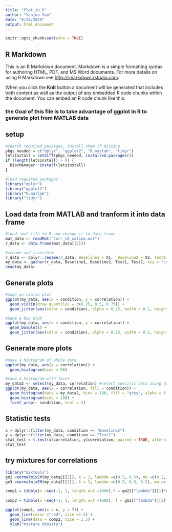 ```yaml
---
title: "Plot_in_R"
author: "Yanjun Sun"
date: "6/28/2019"
output: html_document
---
```


```r
knitr::opts_chunk$set(echo = TRUE)
```

## R Markdown

This is an R Markdown document. Markdown is a simple formatting syntax for authoring HTML, PDF, and MS Word documents. For more details on using R Markdown see <http://rmarkdown.rstudio.com>.

When you click the **Knit** button a document will be generated that includes both content as well as the output of any embedded R code chunks within the document. You can embed an R code chunk like this:

### the Goal of this file is to take advantage of ggplot in R to generate plot from MATLAB data

## setup
```r
#search required packages, install them if missing
pkgs_needed = c("dplyr", "ggplot2", "R.matlab", "tidyr")
letsinstall = setdiff(pkgs_needed, installed.packages()) 
if (length(letsinstall) > 0) {
  BiocManager::install(letsinstall)
}

#load required packages
library("dplyr")
library("ggplot2")
library("R.matlab")
library("tidyr")

```


## Load data from MATLAB and tranform it into data frame
```r
#load .mat file to R and change it to data frame
mat_data <- readMat("Corr_LR_saline.mat")
r_data <- data.frame(mat_data[[2]])

#rename and transform
r_data <- dplyr::rename(r_data, Baseline1 = X1,  Baseline2 = X2, Test1 = X3, Test2 = X4)
my_data <- gather(r_data, Baseline1, Baseline2, Test1, Test2, key = "condition", value = "correlation")
head(my_data)
```

## Generate plots
```r
#make an violin plot
ggplot(my_data, aes(x = condition, y = correlation)) + 
  geom_violin(draw_quantiles = c(0.25, 0.5, 0.75)) +
  geom_jitter(aes(color = condition), alpha = 0.25, width = 0.2, height = 0)

#make a box plot
ggplot(my_data, aes(x = condition, y = correlation)) + 
  geom_boxplot() +
  geom_jitter(aes(color = condition), alpha = 0.25, width = 0.2, height = 0)
```

## Generate more plots
```r
#make a histogram of whole data
ggplot(my_data, aes(x = correlation)) +
  geom_histogram(bins = 50)

#make a histogram with facet
my_data2 <- select(my_data, correlation) #select specific data using dplyr::select
ggplot(my_data, aes(x = correlation, fill = condition)) +
  geom_histogram(data = my_data2, bins = 100, fill = "grey", alpha = 0.5) +
  geom_histogram(bins = 100) + 
  facet_wrap(~ condition, ncol = 2)

```

## Statistic tests
```r
x = dplyr::filter(my_data, condition == "Baseline2")
y = dplyr::filter(my_data, condition == "Test1")
stat_test = t.test(x$correlation, y$correlation, paired = TRUE, alternative = "two.sided")
stat_test

```

## try mixtures for correlations
```r
library("mixtools")
gm2 =normalmixEM(my_data2[[1]], k = 2, lambda =c(0.5, 0.5), mu =c(0.2, 0.75), sigma =c(0.1, 0.1))
gm3 =normalmixEM(my_data2[[1]], k = 3, lambda =c(0.5, 0.5, 0.5), mu =c(-0.1, 0.2, 0.75), sigma =c(0.1, 0.1, 0.1))

comp1 = tibble(x =seq(-1, 1, length.out =1000),f = gm2[["lambda"]][1]*dnorm(x, mean = gm2[["mu"]][1], sd = gm2[["sigma"]][1])) 
                     
comp2 = tibble(x =seq(-1, 1, length.out =1000), f = gm2[["lambda"]][2]*dnorm(x, mean = gm2[["mu"]][2], sd = gm2[["sigma"]][2]))

ggplot(comp1, aes(x = x, y = f)) +
  geom_line(color ="red", size =1.5) +
  geom_line(data = comp2, size = 1.5) +
  ylab("mixture density")

```
